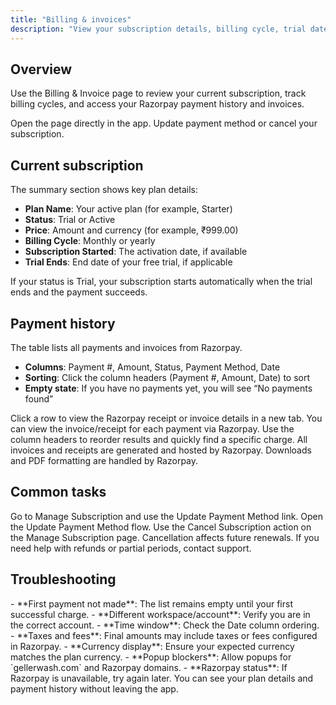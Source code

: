 ```yaml
---
title: "Billing & invoices"
description: "View your subscription details, billing cycle, trial dates, and Razorpay payment history."
---
```


## Overview

Use the Billing & Invoice page to review your current subscription, track billing cycles, and access your Razorpay payment history and invoices.

<CardGroup cols={2}>
<Card title="Go to Billing & Invoice" icon="credit-card" href="https://gellerwash.com/app/billing-invoice">
Open the page directly in the app.
</Card>

<Card title="Manage Subscription" icon="gear" href="https://gellerwash.com/app/manage-subscription">
Update payment method or cancel your subscription.
</Card>
</CardGroup>

## Current subscription

The summary section shows key plan details:

- **Plan Name**: Your active plan (for example, Starter)
- **Status**: Trial or Active
- **Price**: Amount and currency (for example, ₹999.00)
- **Billing Cycle**: Monthly or yearly
- **Subscription Started**: The activation date, if available
- **Trial Ends**: End date of your free trial, if applicable

<Tip>
If your status is Trial, your subscription starts automatically when the trial ends and the payment succeeds.
</Tip>

## Payment history

The table lists all payments and invoices from Razorpay.

- **Columns**: Payment #, Amount, Status, Payment Method, Date
- **Sorting**: Click the column headers (Payment #, Amount, Date) to sort
- **Empty state**: If you have no payments yet, you will see “No payments found”

<Steps>
<Step title="Open your payment details">
Click a row to view the Razorpay receipt or invoice details in a new tab.

<Check>
You can view the invoice/receipt for each payment via Razorpay.
</Check>
</Step>

<Step title="Filter or sort your payments">
Use the column headers to reorder results and quickly find a specific charge.
</Step>
</Steps>

<Note>
All invoices and receipts are generated and hosted by Razorpay. Downloads and PDF formatting are handled by Razorpay.
</Note>

## Common tasks

<Steps>
<Step title="Update your payment method">
Go to Manage Subscription and use the Update Payment Method link.

<Card title="Update payment method" icon="link" href="https://gellerwash.com/app/manage-subscription">
Open the Update Payment Method flow.
</Card>
</Step>

<Step title="Cancel your subscription">
Use the Cancel Subscription action on the Manage Subscription page.

<Warning>
Cancellation affects future renewals. If you need help with refunds or partial periods, contact support.
</Warning>
</Step>
</Steps>

## Troubleshooting

<AccordionGroup>
<Accordion title="I don't see any payments in the table">
- **First payment not made**: The list remains empty until your first successful charge.
- **Different workspace/account**: Verify you are in the correct account.
- **Time window**: Check the Date column ordering.
</Accordion>

<Accordion title="Amounts look incorrect">
- **Taxes and fees**: Final amounts may include taxes or fees configured in Razorpay.
- **Currency display**: Ensure your expected currency matches the plan currency.
</Accordion>

<Accordion title="Invoices fail to open">
- **Popup blockers**: Allow popups for `gellerwash.com` and Razorpay domains.
- **Razorpay status**: If Razorpay is unavailable, try again later.
</Accordion>
</AccordionGroup>

<Check>
You can see your plan details and payment history without leaving the app.
</Check>




